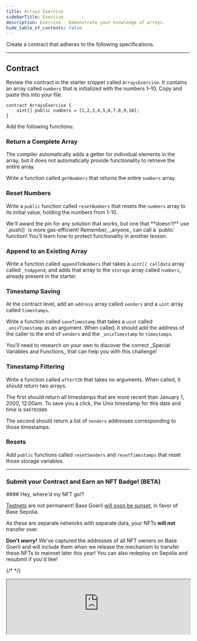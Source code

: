 ```yaml
---
title: Arrays Exercise
sidebarTitle: Exercise
description: Exercise - Demonstrate your knowledge of arrays.
hide_table_of_contents: false
---
```


Create a contract that adheres to the following specifications.

---

## Contract

Review the contract in the starter snippet called `ArraysExercise`. It contains an array called `numbers` that is initialized with the numbers 1–10. Copy and paste this into your file.

```solidity
contract ArraysExercise {
    uint[] public numbers = [1,2,3,4,5,6,7,8,9,10];
}
```

Add the following functions:

### Return a Complete Array

The compiler automatically adds a getter for individual elements in the array, but it does not automatically provide functionality to retrieve the entire array.

Write a function called `getNumbers` that returns the entire `numbers` array.

### Reset Numbers

Write a `public` function called `resetNumbers` that resets the `numbers` array to its initial value, holding the numbers from 1-10.

<Info>
We'll award the pin for any solution that works, but one that **doesn't** use `.push()` is more gas-efficient!
</Info>


<Warning>
Remember, _anyone_ can call a `public` function! You'll learn how to protect functionality in another lesson.
</Warning>


### Append to an Existing Array

Write a function called `appendToNumbers` that takes a `uint[] calldata` array called `_toAppend`, and adds that array to the `storage` array called `numbers`, already present in the starter.

### Timestamp Saving

At the contract level, add an `address` array called `senders` and a `uint` array called `timestamps`.

Write a function called `saveTimestamp` that takes a `uint` called `_unixTimestamp` as an argument. When called, it should add the address of the caller to the end of `senders` and the `_unixTimestamp` to `timestamps`.

<Tip>
You'll need to research on your own to discover the correct _Special Variables and Functions_ that can help you with this challenge!
</Tip>


### Timestamp Filtering

Write a function called `afterY2K` that takes no arguments. When called, it should return two arrays.

The first should return all timestamps that are more recent than January 1, 2000, 12:00am. To save you a click, the Unix timestamp for this date and time is `946702800`.

The second should return a list of `senders` addresses corresponding to those timestamps.

### Resets

Add `public` functions called `resetSenders` and `resetTimestamps` that reset those storage variables.

---

### Submit your Contract and Earn an NFT Badge! (BETA)

<Note>
#### Hey, where'd my NFT go!?

[Testnets](/learn/deployment-to-testnet/test-networks) are not permanent! Base Goerli [will soon be sunset](https://base.mirror.xyz/kkz1-KFdUwl0n23PdyBRtnFewvO48_m-fZNzPMJehM4), in favor of Base Sepolia.

As these are separate networks with separate data, your NFTs **will not** transfer over.

**Don't worry!** We've captured the addresses of all NFT owners on Base Goerli and will include them when we release the mechanism to transfer these NFTs to mainnet later this year! You can also redeploy on Sepolia and resubmit if you'd like!
</Note>



{/* <CafeUnitTest nftNum={4}/> */}

<iframe
  src="https://684b5e62b1ff46bc5bf83966-aijszlfakk.chromatic.com/iframe.html?args=&id=components-cafeunittest--four&viewMode=story&dark=true&hero=true"
  width="100%"
  height="auto"
/>


<PolicyBanner />